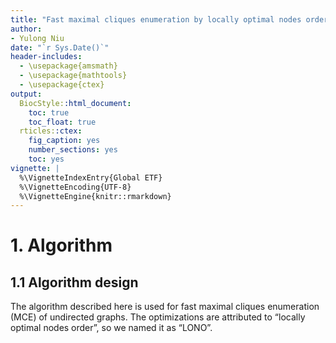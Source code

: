 ```yaml
---
title: "Fast maximal cliques enumeration by locally optimal nodes order"
author: 
- Yulong Niu
date: "`r Sys.Date()`"
header-includes:
  - \usepackage{amsmath}
  - \usepackage{mathtools}
  - \usepackage{ctex}
output:
  BiocStyle::html_document:
    toc: true
    toc_float: true
  rticles::ctex:
    fig_caption: yes
    number_sections: yes
    toc: yes
vignette: |
  %\VignetteIndexEntry{Global ETF}
  %\VignetteEncoding{UTF-8}
  %\VignetteEngine{knitr::rmarkdown}
---
```



# 1. Algorithm

## 1.1 Algorithm design

The algorithm described here is used for fast maximal cliques enumeration (MCE) of undirected graphs. The optimizations are attributed to "locally optimal nodes order", so we named it as "LONO". 


